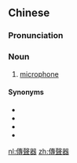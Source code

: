 {{also|传声器}}
==Chinese==
{{zh-forms|s=传声器}}

===Pronunciation===
{{zh-pron
|m=chuánshēngqì
|c=cyun4 sing1 hei3
|cat=n
}}

===Noun===
{{zh-noun}}

# [[microphone]]

====Synonyms====
* {{zh-l|話筒}}
* {{zh-l|麥克風}}
* {{zh-l|微音器}}
* {{zh-l|擴音器}}

[[nl:傳聲器]]
[[zh:傳聲器]]